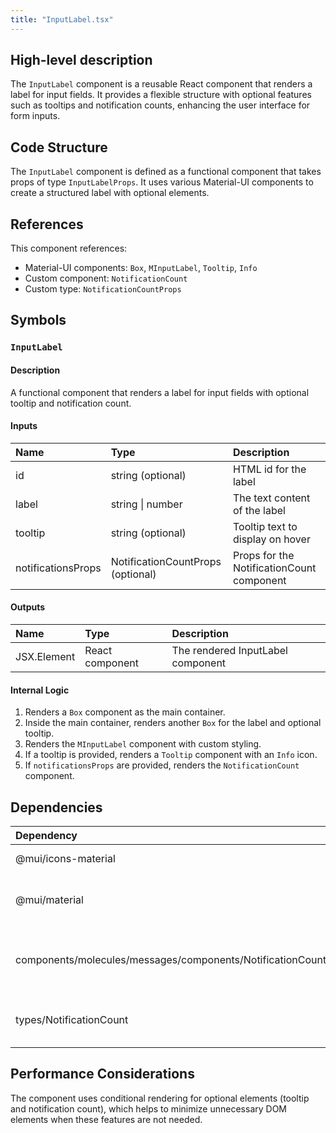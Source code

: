 ```yaml
---
title: "InputLabel.tsx"
---
```


## High-level description
The `InputLabel` component is a reusable React component that renders a label for input fields. It provides a flexible structure with optional features such as tooltips and notification counts, enhancing the user interface for form inputs.

## Code Structure
The `InputLabel` component is defined as a functional component that takes props of type `InputLabelProps`. It uses various Material-UI components to create a structured label with optional elements.

## References
This component references:
- Material-UI components: `Box`, `MInputLabel`, `Tooltip`, `Info`
- Custom component: `NotificationCount`
- Custom type: `NotificationCountProps`

## Symbols

### `InputLabel`
#### Description
A functional component that renders a label for input fields with optional tooltip and notification count.

#### Inputs
| Name | Type | Description |
|:-----|:-----|:------------|
| id | string (optional) | HTML id for the label |
| label | string \| number | The text content of the label |
| tooltip | string (optional) | Tooltip text to display on hover |
| notificationsProps | NotificationCountProps (optional) | Props for the NotificationCount component |

#### Outputs
| Name | Type | Description |
|:-----|:-----|:------------|
| JSX.Element | React component | The rendered InputLabel component |

#### Internal Logic
1. Renders a `Box` component as the main container.
2. Inside the main container, renders another `Box` for the label and optional tooltip.
3. Renders the `MInputLabel` component with custom styling.
4. If a tooltip is provided, renders a `Tooltip` component with an `Info` icon.
5. If `notificationsProps` are provided, renders the `NotificationCount` component.

## Dependencies
| Dependency | Purpose |
|:-----------|:--------|
| @mui/icons-material | Provides the Info icon |
| @mui/material | Provides Box, InputLabel, and Tooltip components |
| components/molecules/messages/components/NotificationCount | Custom component for displaying notification counts |
| types/NotificationCount | Type definition for NotificationCount props |

## Performance Considerations
The component uses conditional rendering for optional elements (tooltip and notification count), which helps to minimize unnecessary DOM elements when these features are not needed.
